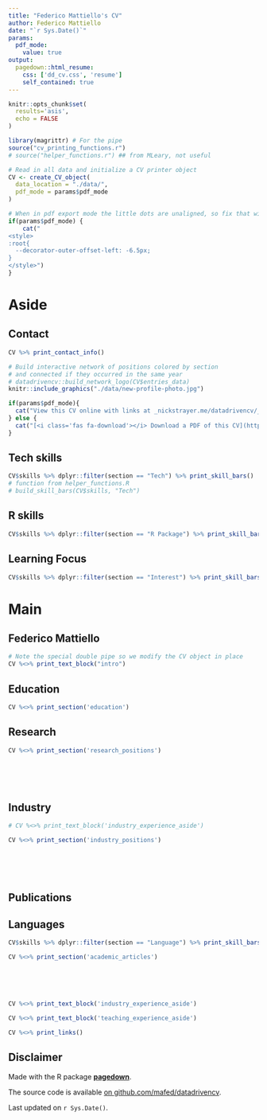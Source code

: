 ```yaml
---
title: "Federico Mattiello's CV"
author: Federico Mattiello
date: "`r Sys.Date()`"
params:
  pdf_mode:
    value: true
output:
  pagedown::html_resume:
    css: ['dd_cv.css', 'resume']
    self_contained: true
---
```


```r
knitr::opts_chunk$set(
  results='asis', 
  echo = FALSE
)

library(magrittr) # For the pipe
source("cv_printing_functions.r")
# source("helper_functions.r") ## from MLeary, not useful

# Read in all data and initialize a CV printer object
CV <- create_CV_object(
  data_location = "./data/",  
  pdf_mode = params$pdf_mode
)

```


```r
# When in pdf export mode the little dots are unaligned, so fix that with some conditional CSS.
if(params$pdf_mode) {
    cat("
<style>
:root{
  --decorator-outer-offset-left: -6.5px;
}
</style>")
}
```


Aside
================================================================================

Contact {#contact}
--------------------------------------------------------------------------------

```r
CV %>% print_contact_info()
```

```r
# Build interactive network of positions colored by section
# and connected if they occurred in the same year
# datadrivencv::build_network_logo(CV$entries_data)
knitr::include_graphics("./data/new-profile-photo.jpg")
```


```r
if(params$pdf_mode){
  cat("View this CV online with links at _nickstrayer.me/datadrivencv/_")
} else {
  cat("[<i class='fas fa-download'></i> Download a PDF of this CV](https://github.com/nstrayer/cv/raw/master/strayer_cv.pdf)")
}
```




Tech skills {#skills}
--------------------------------------------------------------------------------
```r
CV$skills %>% dplyr::filter(section == "Tech") %>% print_skill_bars()
# function from helper_functions.R
# build_skill_bars(CV$skills, "Tech")
```

R skills {#rpackages}
--------------------------------------------------------------------------------
```r
CV$skills %>% dplyr::filter(section == "R Package") %>% print_skill_bars()
```

Learning Focus {#interests}
--------------------------------------------------------------------------------
```r
CV$skills %>% dplyr::filter(section == "Interest") %>% print_skill_bars()
```




Main
================================================================================

Federico Mattiello {#title}
--------------------------------------------------------------------------------

```r
# Note the special double pipe so we modify the CV object in place
CV %<>% print_text_block("intro") 
```



Education {data-icon=graduation-cap data-concise=true}
--------------------------------------------------------------------------------

```r
CV %<>% print_section('education')
```



Research {data-icon=laptop}
--------------------------------------------------------------------------------

```r
CV %<>% print_section('research_positions')
```

<br>
<br>
<br>


Industry {data-icon=suitcase}
--------------------------------------------------------------------------------

::: aside
```r
# CV %<>% print_text_block('industry_experience_aside')
```
:::

```r
CV %<>% print_section('industry_positions')
```

<!-- These breaks just force a new page so section doesn't get cut off -->
<br>
<br>
<br>

<!-- Teaching Experience {data-icon=chalkboard-teacher} -->
<!-- -------------------------------------------------------------------------------- -->

<!-- ::: aside -->
<!-- ```{r} -->
<!-- CV %<>% print_text_block('teaching_experience_aside') -->
<!-- ``` -->
<!-- ::: -->

<!-- ```{r} -->
<!-- CV %<>% print_section('teaching_positions') -->
<!-- ``` -->

<!-- Selected Data Science Writing {data-icon=chart-line} -->
<!-- Selected Press (About)  {data-icon=newspaper} -->
<!-- Selected Press (By)  {data-icon=newspaper} -->


Publications {data-icon=book}
--------------------------------------------------------------------------------
::: aside
Languages {data-icon=none}
--------------------------------------------------------------------------------
```r
CV$skills %>% dplyr::filter(section == "Language") %>% print_skill_bars()
```
:::


```r
CV %<>% print_section('academic_articles')
```

<br>
<br>
<br>

```r
CV %<>% print_text_block('industry_experience_aside')
```

```r
CV %<>% print_text_block('teaching_experience_aside')
```

```r
CV %<>% print_links()
```




Disclaimer {#disclaimer}
--------------------------------------------------------------------------------

Made with the R package [**pagedown**](https://github.com/rstudio/pagedown).

The source code is available [on github.com/mafed/datadrivencv](https://github.com/mafed/datadrivencv/).

Last updated on `r Sys.Date()`.
